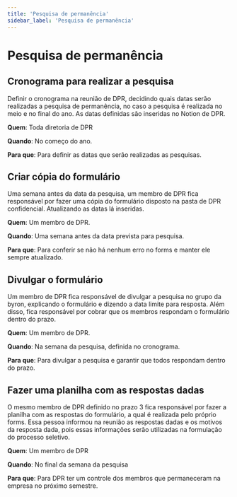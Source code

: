 ```yaml
---
title: 'Pesquisa de permanência'
sidebar_label: 'Pesquisa de permanência'
---
```


# Pesquisa de permanência

## Cronograma para realizar a pesquisa
Definir o cronograma na reunião de DPR, decidindo quais datas serão realizadas a pesquisa de permanência, no caso a pesquisa é realizada no meio e no final do ano. As datas definidas são inseridas no Notion de DPR.

**Quem**: Toda diretoria de DPR

**Quando**: No começo do ano.

**Para que**: Para definir as datas que serão realizadas as pesquisas.

## Criar cópia do formulário 
Uma semana antes da data da pesquisa, um membro de DPR fica responsável por fazer uma cópia do formulário disposto na pasta de DPR confidencial. Atualizando as datas lá inseridas.

**Quem**: Um membro de DPR.

**Quando**: Uma semana antes da data prevista para pesquisa.

**Para que**: Para conferir se não há nenhum erro no forms e manter ele sempre atualizado.

## Divulgar o formulário
Um membro de DPR fica responsável de divulgar a pesquisa no grupo da byron, explicando o formulário e dizendo a data limite para resposta. Além disso, fica responsável por cobrar que os membros respondam o formulário dentro do prazo.

**Quem**: Um membro de DPR.

**Quando**: Na semana da pesquisa, definida no cronograma.

**Para que**: Para divulgar a pesquisa e garantir que todos respondam dentro do prazo.

## Fazer uma planilha com as respostas dadas
O mesmo membro de DPR definido no prazo 3 fica responsável por fazer a planilha com as respostas do formulário, a qual é realizada pelo próprio forms. Essa pessoa informou na reunião as respostas dadas e os motivos da resposta dada, pois essas informações serão utilizadas na formulação do processo seletivo.

**Quem**: Um membro de DPR

**Quando**: No final da semana da pesquisa

**Para que**: Para DPR ter um controle dos membros que permaneceram na empresa no próximo semestre.
